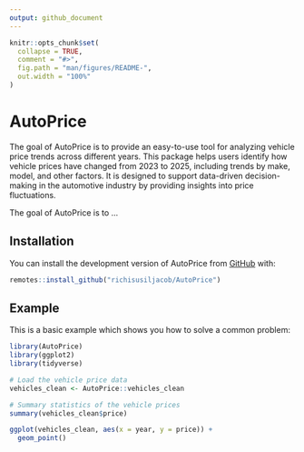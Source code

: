 ```yaml
---
output: github_document
---
```


<!-- README.md is generated from README.Rmd. Please edit that file -->

```r
knitr::opts_chunk$set(
  collapse = TRUE,
  comment = "#>",
  fig.path = "man/figures/README-",
  out.width = "100%"
)
```

# AutoPrice

<!-- badges: start -->
<!-- badges: end -->

The goal of AutoPrice is to provide an easy-to-use tool for analyzing vehicle price trends across different years. This package helps users identify how vehicle prices have changed from 2023 to 2025, including trends by make, model, and other factors. It is designed to support data-driven decision-making in the automotive industry by providing insights into price fluctuations.

The goal of AutoPrice is to ...

## Installation

You can install the development version of AutoPrice from [GitHub](https://github.com/) with:

```r
remotes::install_github("richisusiljacob/AutoPrice")

```


## Example

This is a basic example which shows you how to solve a common problem:

```r
library(AutoPrice)
library(ggplot2)
library(tidyverse)

```
```r
# Load the vehicle price data
vehicles_clean <- AutoPrice::vehicles_clean

# Summary statistics of the vehicle prices
summary(vehicles_clean$price)
```

```r
ggplot(vehicles_clean, aes(x = year, y = price)) +
  geom_point()
```

